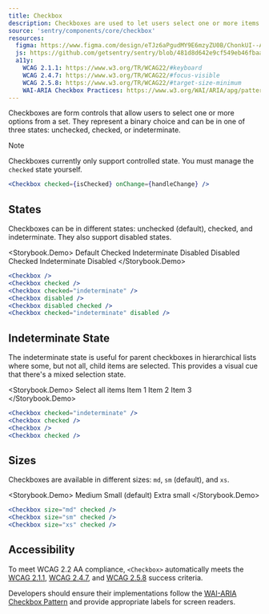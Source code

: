 ```yaml
---
title: Checkbox
description: Checkboxes are used to let users select one or more items from a set of options, or to indicate a binary choice.
source: 'sentry/components/core/checkbox'
resources:
  figma: https://www.figma.com/design/eTJz6aPgudMY9E6mzyZU0B/ChonkUI--App-Components--WIP-?node-id=384-2119&t=DdXZ7WIgTdURJlRv-4
  js: https://github.com/getsentry/sentry/blob/481d8d642e9cf549eb46fbaac1d0527395e8b490/static/app/components/core/checkbox/index.tsx#L35
  a11y:
    WCAG 2.1.1: https://www.w3.org/TR/WCAG22/#keyboard
    WCAG 2.4.7: https://www.w3.org/TR/WCAG22/#focus-visible
    WCAG 2.5.8: https://www.w3.org/TR/WCAG22/#target-size-minimum
    WAI-ARIA Checkbox Practices: https://www.w3.org/WAI/ARIA/apg/patterns/checkbox/
---
```






Checkboxes are form controls that allow users to select one or more options from a set. They represent a binary choice and can be in one of three states: unchecked, checked, or indeterminate.

> [!NOTE]
> Checkboxes currently only support controlled state. You must manage the `checked` state yourself.

```jsx
<Checkbox checked={isChecked} onChange={handleChange} />
```

## States

Checkboxes can be in different states: unchecked (default), checked, and indeterminate. They also support disabled states.

<Storybook.Demo>
  <Stack gap="md">
    <label>
      Default <Checkbox />
    </label>
    <label>
      Checked <Checkbox checked />
    </label>
    <label>
      Indeterminate <Checkbox checked="indeterminate" />
    </label>
    <label>
      Disabled <Checkbox disabled />
    </label>
    <label>
      Disabled Checked <Checkbox disabled checked />
    </label>
    <label>
      Indeterminate Disabled <Checkbox checked="indeterminate" disabled />
    </label>
  </Stack>
</Storybook.Demo>

```jsx
<Checkbox />
<Checkbox checked />
<Checkbox checked="indeterminate" />
<Checkbox disabled />
<Checkbox disabled checked />
<Checkbox checked="indeterminate" disabled />
```

## Indeterminate State

The indeterminate state is useful for parent checkboxes in hierarchical lists where some, but not all, child items are selected. This provides a visual cue that there's a mixed selection state.

<Storybook.Demo>
  <Stack gap="sm">
    <label>
      <Checkbox checked="indeterminate" /> Select all items
    </label>
    <Stack gap="sm" paddingLeft="lg">
      <label>
        <Checkbox checked /> Item 1
      </label>
      <label>
        <Checkbox /> Item 2
      </label>
      <label>
        <Checkbox checked /> Item 3
      </label>
    </Stack>
  </Stack>
</Storybook.Demo>

```jsx
<Checkbox checked="indeterminate" />
<Checkbox checked />
<Checkbox />
<Checkbox checked />
```

## Sizes

Checkboxes are available in different sizes: `md`, `sm` (default), and `xs`.

<Storybook.Demo>
  <Stack gap="md">
    <label>
      Medium <Checkbox size="md" checked />
    </label>
    <label>
      Small (default) <Checkbox size="sm" checked />
    </label>
    <label>
      Extra small <Checkbox size="xs" checked />
    </label>
  </Stack>
</Storybook.Demo>

```jsx
<Checkbox size="md" checked />
<Checkbox size="sm" checked />
<Checkbox size="xs" checked />
```

## Accessibility

To meet WCAG 2.2 AA compliance, `<Checkbox>` automatically meets the [WCAG 2.1.1](https://www.w3.org/TR/WCAG22/#keyboard), [WCAG 2.4.7](https://www.w3.org/TR/WCAG22/#focus-visible), and [WCAG 2.5.8](https://www.w3.org/TR/WCAG22/#target-size-minimum) success criteria.

Developers should ensure their implementations follow the [WAI-ARIA Checkbox Pattern](https://www.w3.org/WAI/ARIA/apg/patterns/checkbox/) and provide appropriate labels for screen readers.
